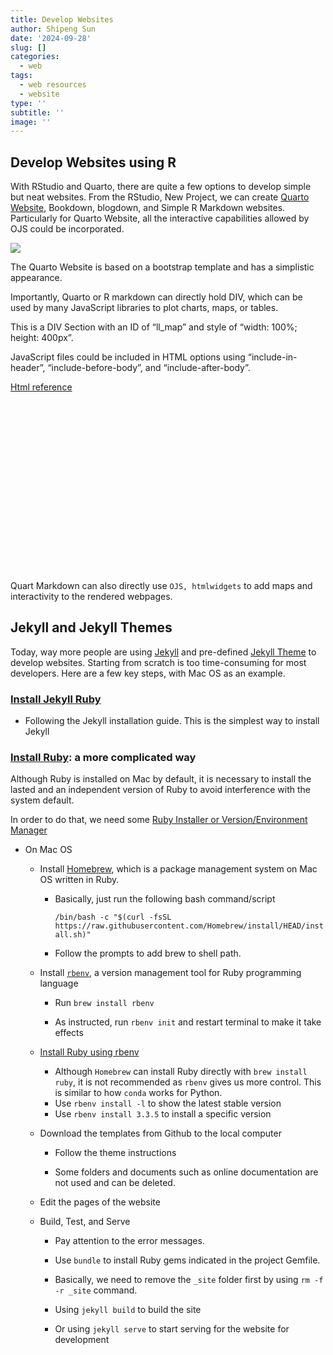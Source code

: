 ```yaml
---
title: Develop Websites
author: Shipeng Sun
date: '2024-09-28'
slug: []
categories:
  - web
tags:
  - web resources
  - website
type: ''
subtitle: ''
image: ''
---
```


## Develop Websites using R

With RStudio and Quarto, there are quite a few options to develop simple but neat websites. From the RStudio, New Project, we can create [Quarto Website](https://quarto.org/docs/websites/), Bookdown, blogdown, and Simple R Markdown websites. Particularly for Quarto Website, all the interactive capabilities allowed by OJS could be incorporated.

![](2024-09-28_15-15.png)

The Quarto Website is based on a bootstrap template and has a simplistic appearance.

Importantly, Quarto or R markdown can directly hold DIV, which can be used by many JavaScript libraries to plot charts, maps, or tables.

::: {#ll_map style="width: 100%; height: 400px"}
This is a DIV Section with an ID of "ll_map" and style of "width: 100%; height: 400px".

JavaScript files could be included in HTML options using "include-in-header", "include-before-body", and "include-after-body".

[Html reference](https://quarto.org/docs/reference/formats/html.html)
:::

Quart Markdown can also directly use `OJS, htmlwidgets` to add maps and interactivity to the rendered webpages.

## Jekyll and Jekyll Themes

Today, way more people are using [Jekyll](https://jekyllrb.com/) and pre-defined [Jekyll Theme](https://github.com/topics/jekyll-theme) to develop websites. Starting from scratch is too time-consuming for most developers. Here are a few key steps, with Mac OS as an example.

### [Install Jekyll Ruby](https://jekyllrb.com/docs/installation/)

-   Following the Jekyll installation guide. This is the simplest way to install Jekyll

### [Install Ruby](https://www.ruby-lang.org/en/downloads/): a more complicated way

Although Ruby is installed on Mac by default, it is necessary to install the lasted and an independent version of Ruby to avoid interference with the system default.

In order to do that, we need some [Ruby Installer or Version/Environment Manager](https://www.ruby-lang.org/en/downloads/)

-   On Mac OS

    -   Install [Homebrew](https://brew.sh/), which is a package management system on Mac OS written in Ruby.

        -   Basically, just run the following bash command/script

            `/bin/bash -c "$(curl -fsSL https://raw.githubusercontent.com/Homebrew/install/HEAD/install.sh)"`

        -   Follow the prompts to add brew to shell path.

    -   Install [`rbenv`](https://github.com/rbenv/rbenv), a version management tool for Ruby programming language

        -   Run `brew install rbenv`

        -   As instructed, run `rbenv init` and restart terminal to make it take effects

    -   [Install Ruby using rbenv](https://github.com/rbenv/rbenv?tab=readme-ov-file#installing-ruby-versions)

        -   Although `Homebrew` can install Ruby directly with `brew install ruby`, it is not recommended as `rbenv` gives us more control. This is similar to how `conda` works for Python.
        -   Use `rbenv install -l` to show the latest stable version
        -   Use `rbenv install 3.3.5` to install a specific version

    -   Download the templates from Github to the local computer

        -   Follow the theme instructions

        -   Some folders and documents such as online documentation are not used and can be deleted.

    -   Edit the pages of the website

    -   Build, Test, and Serve

        -   Pay attention to the error messages.

        -   Use `bundle` to install Ruby gems indicated in the project Gemfile.

        -   Basically, we need to remove the `_site` folder first by using `rm -f -r _site` command.

        -   Using `jekyll build` to build the site

        -   Or using `jekyll serve` to start serving for the website for development
